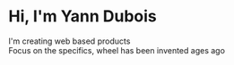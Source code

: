 # Hi, I'm Yann Dubois

I'm creating web based products <Br />
Focus on the specifics, wheel has been invented ages ago
